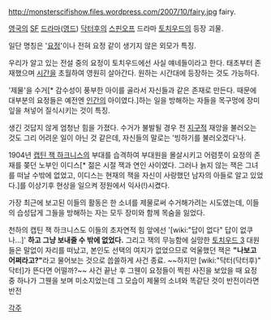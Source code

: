 http://monsterscifishow.files.wordpress.com/2007/10/fairy.jpg
fairy.

[[영국]]의 [[SF]] [[드라마]]([[영드]]) [[닥터후]]의 [[스핀오프]] 드라마 [[토치우드]]의 등장 괴물.

일단 명칭은 '[[요정]]'이나 전혀 요정 같이 생기지 않은 외모가 특징.

우리가 알고 있는 전설 중의 요정이 토치우드에선 사실 얘네들이라고 한다.
태초부터 존재했으며 [[시간]]을 초월하여 영원히 살아간다. 원하는 시간대에 등장하는 것도 가능하다. 

'제물'을 수거[* 감수성이 풍부한 아이를 골라서 자신들과 같은 존재로 만든다. 때문에 대부분의 요정들은 예전엔 [[인간]]의 아이였다.]하는 일을 방해하는 자들을 목구멍에 장미잎을 쳐넣어 질식시키는 것이 특징. 

생긴 것답지 않게 엄청난 힘을 가졌다. 수거가 불발될 경우 전 [[지구]]적 재앙을 불러오는 것도 그리 어려운 일이 아닌 것 같은데, 자신들의 말로는 '빙하기를 불러오겠다'나.

1904년 [[캡틴 잭 하크니스]]의 부대를 습격하여 부대원을 몰살시키고 어렴풋이 요정의 존재를 쫒던 노부인 이디스[* 젊은 시절 잭과 연인 사이였다. 그러나 늙지 않는 잭은 그녀를 떠날 수밖에 없었고, 이디스는 현재의 잭을 자신이 사랑했던 남자의 아들로 알고 있었다.]를 이상기후 현상을 일으켜 정원에서 익사(!)시켰다. 

가장 최근에 보고된 이들의 활동은 한 소녀를 제물로써 수거해가려는 시도였는데, 이들의 습성답게 그들을 방해하는 자는 모두 장미와 함께 목숨을 잃었다.

천하의 캡틴 잭 하크니스도 이들의 초자연적 힘 앞에선 '[wiki:"답이 없다" 답이 없쿠나...]' '''하고 그냥 보내줄 수 밖에 없었다.''' 그리고 잭의 무능함에 실망한 [[토치우드 3]] 대원들은 말없이 자리를 떠났고, 본인도 선택의 여지가 없었으므로 억울했던 잭은 '''"나보고 어쩌라고?"'''라고 물어보는 것으로 씁쓸하게 사건 종료.
~~하지만 [wiki:"닥터(닥터후)" 닥터]가 뜬다면 어떨까?~~
사건 끝난 후 그웬이 요정들이 찍힌 사진을 보았을 때 요정 중 하나가 그웬을 보며 미소지었는데 그 모습이 제물의 소녀와 똑같단 것이 반전이라면 반전 

[[각주]]
